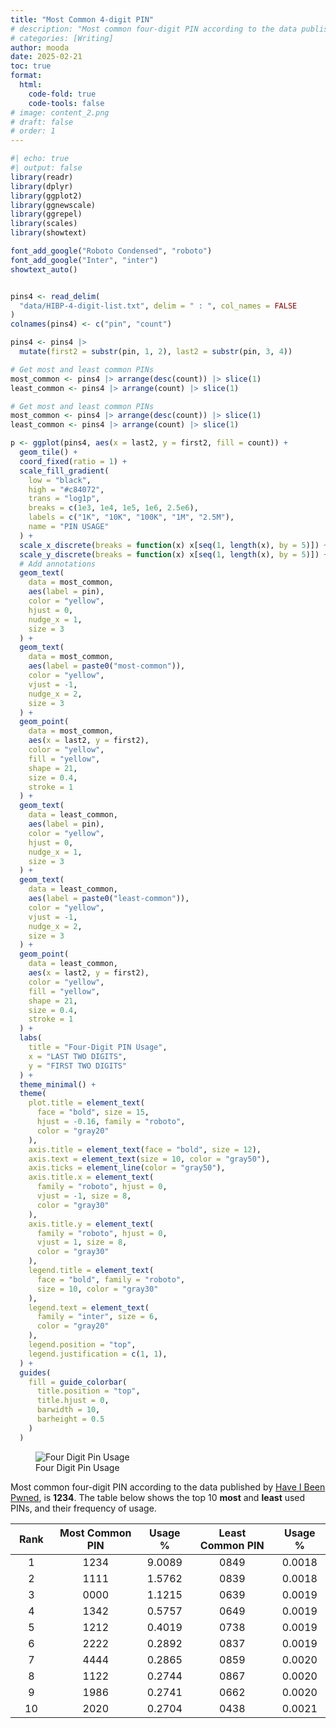 ```yaml
---
title: "Most Common 4-digit PIN"
# description: "Most common four-digit PIN according to the data published by [Have I Been Pwned](https://haveibeenpwned.com/)"
# categories: [Writing]
author: mooda
date: 2025-02-21
toc: true
format:
  html: 
    code-fold: true
    code-tools: false
# image: content_2.png
# draft: false
# order: 1
---
```

```R
#| echo: true
#| output: false
library(readr)
library(dplyr)
library(ggplot2)
library(ggnewscale)
library(ggrepel)
library(scales)
library(showtext)

font_add_google("Roboto Condensed", "roboto")
font_add_google("Inter", "inter")
showtext_auto()


pins4 <- read_delim(
  "data/HIBP-4-digit-list.txt", delim = " : ", col_names = FALSE
)
colnames(pins4) <- c("pin", "count")

pins4 <- pins4 |>
  mutate(first2 = substr(pin, 1, 2), last2 = substr(pin, 3, 4))

# Get most and least common PINs
most_common <- pins4 |> arrange(desc(count)) |> slice(1)
least_common <- pins4 |> arrange(count) |> slice(1)

# Get most and least common PINs
most_common <- pins4 |> arrange(desc(count)) |> slice(1)
least_common <- pins4 |> arrange(count) |> slice(1)

p <- ggplot(pins4, aes(x = last2, y = first2, fill = count)) +
  geom_tile() +
  coord_fixed(ratio = 1) +
  scale_fill_gradient(
    low = "black",
    high = "#c84072",
    trans = "log1p",
    breaks = c(1e3, 1e4, 1e5, 1e6, 2.5e6),
    labels = c("1K", "10K", "100K", "1M", "2.5M"),
    name = "PIN USAGE"
  ) +
  scale_x_discrete(breaks = function(x) x[seq(1, length(x), by = 5)]) +
  scale_y_discrete(breaks = function(x) x[seq(1, length(x), by = 5)]) +
  # Add annotations
  geom_text(
    data = most_common,
    aes(label = pin),
    color = "yellow",
    hjust = 0,
    nudge_x = 1,
    size = 3
  ) +
  geom_text(
    data = most_common,
    aes(label = paste0("most-common")),
    color = "yellow",
    vjust = -1,
    nudge_x = 2,
    size = 3
  ) +
  geom_point(
    data = most_common,
    aes(x = last2, y = first2),
    color = "yellow",
    fill = "yellow",
    shape = 21,
    size = 0.4,
    stroke = 1
  ) +
  geom_text(
    data = least_common,
    aes(label = pin),
    color = "yellow",
    hjust = 0,
    nudge_x = 1,
    size = 3
  ) +
  geom_text(
    data = least_common,
    aes(label = paste0("least-common")),
    color = "yellow",
    vjust = -1,
    nudge_x = 2,
    size = 3
  ) +
  geom_point(
    data = least_common,
    aes(x = last2, y = first2),
    color = "yellow",
    fill = "yellow",
    shape = 21,
    size = 0.4,
    stroke = 1
  ) +
  labs(
    title = "Four-Digit PIN Usage",
    x = "LAST TWO DIGITS",
    y = "FIRST TWO DIGITS"
  ) +
  theme_minimal() +
  theme(
    plot.title = element_text(
      face = "bold", size = 15,
      hjust = -0.16, family = "roboto",
      color = "gray20"
    ),
    axis.title = element_text(face = "bold", size = 12),
    axis.text = element_text(size = 10, color = "gray50"),
    axis.ticks = element_line(color = "gray50"),
    axis.title.x = element_text(
      family = "roboto", hjust = 0,
      vjust = -1, size = 8,
      color = "gray30"
    ),
    axis.title.y = element_text(
      family = "roboto", hjust = 0,
      vjust = 1, size = 8,
      color = "gray30"
    ),
    legend.title = element_text(
      face = "bold", family = "roboto",
      size = 10, color = "gray30"
    ),
    legend.text = element_text(
      family = "inter", size = 6,
      color = "gray20"
    ),
    legend.position = "top",
    legend.justification = c(1, 1),
  ) +
  guides(
    fill = guide_colorbar(
      title.position = "top",
      title.hjust = 0,
      barwidth = 10,
      barheight = 0.5
    )
  )
```

![Four Digit Pin Usage](./images/Four-Digit-Pin-usage.png)

Most common four-digit PIN according to the data published by [Have I Been Pwned](https://haveibeenpwned.com/), is **1234**. The table below shows the top 10 **most** and **least** used PINs, and their frequency of usage.

| **Rank** | **Most Common PIN** | **Usage %** | **Least Common PIN** | **Usage %** |
|:---------:|:--------------------:|:-----------:|:-------------------:|:-----------:|
| 1       | 1234               | 9.0089    | 0849              | 0.0018    |
| 2       | 1111               | 1.5762    | 0839              | 0.0018    |
| 3       | 0000               | 1.1215    | 0639              | 0.0019    |
| 4       | 1342               | 0.5757    | 0649              | 0.0019    |
| 5       | 1212               | 0.4019    | 0738              | 0.0019    |
| 6       | 2222               | 0.2892    | 0837              | 0.0019    |
| 7       | 4444               | 0.2865    | 0859              | 0.0020    |
| 8       | 1122               | 0.2744    | 0867              | 0.0020    |
| 9       | 1986               | 0.2741    | 0662              | 0.0020    |
| 10      | 2020               | 0.2704    | 0438              | 0.0021    |
